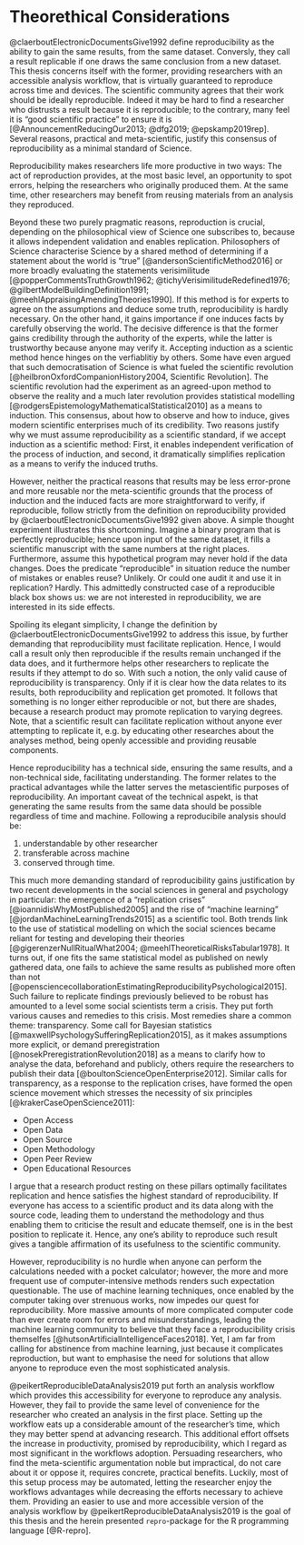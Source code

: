 # Theorethical Considerations

@claerboutElectronicDocumentsGive1992 define reproducibility as the ability to gain the same results, from the same dataset.
Conversly, they call a result replicable if one draws the same conclusion from a new dataset.
This thesis concerns itself with the former, providing researchers with an accessible analysis workflow, that is virtually guaranteed to reproduce across time and devices.
The scientific community agrees that their work should be ideally reproducible.
Indeed it may be hard to find a researcher who distrusts a result because it is reproducible; to the contrary, many feel it is "good scientific practice" to ensure it is [@AnnouncementReducingOur2013; @dfg2019; @epskamp2019rep].
Several reasons, practical and meta-scientific, justify this consensus of reproducibility as a minimal standard of Science.

Reproducibility makes researchers life more productive in two ways:
The act of reproduction provides, at the most basic level, an opportunity to spot errors, helping the researchers who originally produced them.
At the same time, other researchers may benefit from reusing materials from an analysis they reproduced.

Beyond these two purely pragmatic reasons, reproduction is crucial, depending on the philosophical view of Science one subscribes to, because it allows independent validation and enables replication.
Philosophers of Science characterise Science by a shared method of determining if a statement about the world is "true" [@andersonScientificMethod2016] or more broadly evaluating the statements verisimilitude [@popperCommentsTruthGrowth1962; @tichyVerisimilitudeRedefined1976; @gilbertModelBuildingDefinition1991; @meehlAppraisingAmendingTheories1990].
If this method is for experts to agree on the assumptions and deduce some truth, reproducibility is hardly necessary.
On the other hand, it gains importance if one induces facts by carefully observing the world.
The decisive difference is that the former gains credibility through the authority of the experts, while the latter is trustworthy because anyone may verify it.
Accepting induction as a scientic method hence hinges on the verfiablitiy by others.
Some have even argued that such democratisation of Science is what fueled the scientific revolution [@heilbronOxfordCompanionHistory2004, Scientific Revolution].
The scientific revolution had the experiment as an agreed-upon method to observe the reality and a much later revolution provides statistical modelling [@rodgersEpistemologyMathematicalStatistical2010] as a means to induction.
This consensus, about how to observe and how to induce, gives modern scientific enterprises much of its credibility.
Two reasons justify why we must assume reproducibility as a scientific standard, if we accept induction as a scientific method:
First, it enables independent verification of the process of induction, and second, it dramatically simplifies replication as a means to verify the induced truths.

However, neither the practical reasons that results may be less error-prone and more reusable nor the meta-scientific grounds that the process of induction and the induced facts are more straightforward to verify, if reproducible, follow strictly from the definition on reproducibility provided by @claerboutElectronicDocumentsGive1992 given above.
A simple thought experiment illustrates this shortcoming.
Imagine a binary program that is perfectly reproducible; hence upon input of the same dataset, it fills a scientific manuscript with the same numbers at the right places. Furthermore, assume this hypothetical program may never hold if the data changes.
Does the predicate "reproducible" in situation reduce the number of mistakes or enables reuse? Unlikely.
Or could one audit it and use it in replication? Hardly.
This admittedly constructed case of a reproducible black box shows us: we are not interested in reproducibility, we are interested in its side effects.

Spoiling its elegant simplicity, I change the definition by @claerboutElectronicDocumentsGive1992 to address this issue, by further demanding that reproducibility must facilitate replication.
Hence, I would call a result only then reproducible if the results remain unchanged if the data does, and it furthermore helps other researchers to replicate the results if they attempt to do so.
With such a notion, the only valid cause of reproducibility is transparency.
Only if it is clear how the data relates to its results, both reproducibility and replication get promoted.
It follows that something is no longer either reproducible or not, but there are shades, because a research product may promote replication to varying degrees.
Note, that a scientific result can facilitate replication without anyone ever attempting to replicate it, e.g. by educating other researches about the analyses method, being openly accessible and providing reusable components.

Hence reproducibility has a technical side, ensuring the same results, and a non-technical side, facilitating understanding.
The former relates to the practical advantages while the latter serves the metascientific purposes of reproducibility.
An important caveat of the technical aspekt, is that generating the same results from the same data should be possible regardless of time and machine.
Following a reproducibile analysis should be:

1. understandable by other researcher
2. transferable across machine
3. conserved through time.

This much more demanding standard of reproducibility gains justification by two recent developments in the social sciences in general and psychology in particular: the emergence of a "replication crises" [@ioannidisWhyMostPublished2005] and the rise of "machine learning" [@jordanMachineLearningTrends2015] as a scientific tool.
Both trends link to the use of statistical modelling on which the social sciences became reliant for testing and developing their theories [@gigerenzerNullRitualWhat2004; @meehlTheoreticalRisksTabular1978].
It turns out, if one fits the same statistical model as published on newly gathered data, one fails to achieve the same results as published more often than not [@opensciencecollaborationEstimatingReproducibilityPsychological2015].
Such failure to replicate findings previously believed to be robust has amounted to a level some social scientists term a crisis.
They put forth various causes and remedies to this crisis.
Most remedies share a common theme: transparency.
Some call for Bayesian statistics [@maxwellPsychologySufferingReplication2015], as it makes assumptions more explicit, or demand preregistration [@nosekPreregistrationRevolution2018] as a means to clarify how to analyse the data, beforehand and publicly, others require the researchers to publish their data [@boultonScienceOpenEnterprise2012].
Similar calls for transparency, as a response to the replication crises, have formed the open science movement which stresses the necessity of six principles [@krakerCaseOpenScience2011]:

* Open Access
* Open Data
* Open Source
* Open Methodology
* Open Peer Review
* Open Educational Resources

I argue that a research product resting on these pillars optimally facilitates replication and hence satisfies the highest standard of reproducibility.
If everyone has access to a scientific product and its data along with the source code, leading them to understand the methodology and thus enabling them to criticise the result and educate themself, one is in the best position to replicate it.
Hence, any one's ability to reproduce such result gives a tangible affirmation of its usefulness to the scientific community.

However, reproducibility is no hurdle when anyone can perform the calculations needed with a pocket calculator; however, the more and more frequent use of computer-intensive methods renders such expectation questionable.
The use of machine learning techniques, once enabled by the computer taking over strenuous works, now impedes our quest for reproducibility. 
More massive amounts of more complicated computer code than ever create room for errors and misunderstandings, leading the machine learning community to believe that they face a reproducibility crisis themselfes [@hutsonArtificialIntelligenceFaces2018].
Yet, I am far from calling for abstinence from machine learning, just because it complicates reproduction, but want to emphasise the need for solutions that allow anyone to reproduce even the most sophisticated analysis.

@peikertReproducibleDataAnalysis2019 put forth an analysis workflow which provides this accessibility for everyone to reproduce any analysis.
However, they fail to provide the same level of convenience for the researcher who created an analysis in the first place.
Setting up the workflow eats up a considerable amount of the researcher's time, which they may better spend at advancing research.
This additional effort offsets the increase in productivity, promised by reproducibility, which I regard as most significant in the workflows adoption.
Persuading researchers, who find the meta-scientific argumentation noble but impractical, do not care about it or oppose it, requires concrete, practical benefits.
Luckily, most of this setup process may be automated, letting the researcher enjoy the workflows advantages while decreasing the efforts necessary to achieve them.
Providing an easier to use and more accessible version of the analysis workflow by @peikertReproducibleDataAnalysis2019 is the goal of this thesis and the herein presented `repro`-package for the R programming language [@R-repro].
